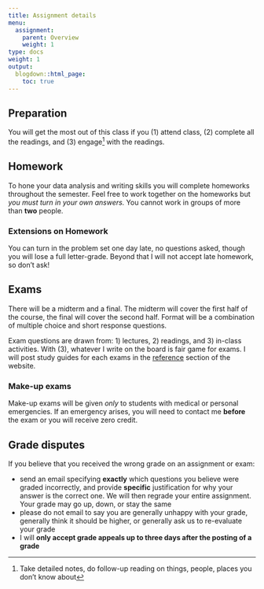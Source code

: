 ```yaml
---
title: Assignment details
menu:
  assignment:
    parent: Overview
    weight: 1
type: docs
weight: 1
output:
  blogdown::html_page:
    toc: true
---
```



## Preparation

You will get the most out of this class if you (1) attend class, (2) complete all the readings, and (3) engage^[Take detailed notes, do follow-up reading on things, people, places you don't know about]  with the readings.



## Homework

To hone your data analysis and writing skills you will complete homeworks throughout the semester. Feel free to work together on the homeworks but *you must turn in your own answers.* You cannot work in groups of more than **two** people.


### Extensions on Homework


You can turn in the problem set one day late, no questions asked, though you will lose a full letter-grade. Beyond that I will not accept late homework, so don't ask! 


## Exams

There will be a midterm and a final. The midterm will cover the first half of the course, the final will cover the second half. Format will be a combination of multiple choice and short response questions.

Exam questions are drawn from: 1) lectures, 2) readings, and 3) in-class activities. With (3), whatever I write on the board is fair game for exams. I will post study guides for each exams in the [reference](/reference/) section of the website. 


### Make-up exams

Make-up exams will be given *only* to students with medical or personal emergencies. If an emergency arises, you will need to contact me **before** the exam or you will receive zero credit.


## Grade disputes


If you believe that you received the wrong grade on an assignment or exam:


- send an email specifying **exactly** which questions you believe were graded incorrectly, and provide **specific** justification for why your answer is the correct one. We will then regrade your entire assignment. Your grade may go up, down, or stay the same
- please do not email to say you are generally unhappy with your grade, generally think it should be higher, or generally ask us to re-evaluate your grade
- I will **only accept grade appeals up to three days after the posting of a grade**